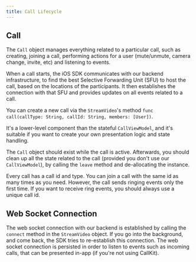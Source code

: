 ```yaml
---
title: Call Lifecycle
---
```


## Call

The `Call` object manages everything related to a particular call, such as creating, joining a call, performing actions for a user (mute/unmute, camera change, invite, etc) and listening to events.

When a call starts, the iOS SDK communicates with our backend infrastructure, to find the best Selective Forwarding Unit (SFU) to host the call, based on the locations of the participants. It then establishes the connection with that SFU and provides updates on all events related to a call.

You can create a new call via the `StreamVideo`'s method `func call(callType: String, callId: String, members: [User])`.

It's a lower-level component than the stateful `CallViewModel`, and it's suitable if you want to create your own presentation logic and state handling.

The `Call` object should exist while the call is active. Afterwards, you should clean up all the state related to the call (provided you don't use our `CallViewModel`), by calling the `leave` method and de-allocating the instance.

Every call has a call id and type. You can join a call with the same id as many times as you need. However, the call sends ringing events only the first time. If you want to receive ring events, you should always use a unique call id.

## Web Socket Connection

The web socket connection with our backend is established by calling the `connect` method in the `StreamVideo` object. If you go into the background, and come back, the SDK tries to re-establish this connection. The web socket connection is persisted in order to listen to events such as incoming calls, that can be presented in-app (if you're not using CallKit).
